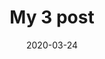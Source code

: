 ---
title: My 3 post
slug: third-post
date: 2020-03-24
featureImage: nature.jpg
excerpt:  est rerum tempore vitae\nsequi sint nihil reprehenderit dolor beatae ea dolores neque\nfugiat blanditiis voluptate porro vel nihil molestiae ut reiciendis\nqui aperiam non debitis possimus qui neque nisi nulla
---